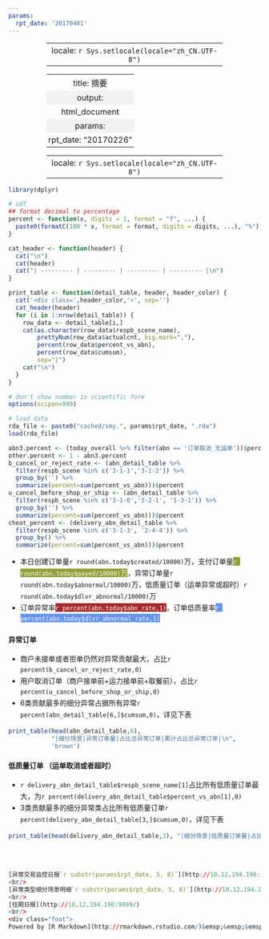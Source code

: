 ```yaml
---
params:
  rpt_date: '20170401'
---
```


---
locale: `r Sys.setlocale(locale="zh_CN.UTF-8")`
---

---
title: 摘要
output:
  html_document
params:
    rpt_date: "20170226"
---

---
locale: `r Sys.setlocale(locale="zh_CN.UTF-8")`
---

<style type="text/css">
li {
	line-height: 150%;
}

table {
	width: 70%;
	margin-left:auto; 
	margin-right:auto;
}


tr:nth-child(even) {
	background-color: #f2f2f2
}

.brown table thead {
	background-color: #A52A2A;
	color: white;
}

.cornflowerblue table thead {
	background-color: #6495ED;
	color: white;
}

h1.title {
    font-size: 24px;
}

h2{
    font-size: 24px;
}

a:link {
    color: #845f8b;
}
a {
    color: #845f8b;
}
.foot {
    font-size: 8px;
    text-align: right;
}
.foot a:link {
    color: black;
}

th, td {
    text-align: center;
    padding: 4px;
}
</style>


```r
library(dplyr)

# udf
## format decimal to percentage
percent <- function(x, digits = 1, format = "f", ...) {
  paste0(formatC(100 * x, format = format, digits = digits, ...), "%")
}

cat_header <- function(header) {
  cat("\n")
  cat(header)
  cat("| --------- | --------- | --------- | --------- |\n")
}

print_table <- function(detail_table, header, header_color) {
  cat('<div class=',header_color,'>', sep='')
  cat_header(header)
  for (i in 1:nrow(detail_table)) {
    row_data <- detail_table[i,]
    cat(as.character(row_data$respb_scene_name),
        prettyNum(row_data$actualcnt, big.mark=","),
        percent(row_data$percent_vs_abn),
        percent(row_data$cumsum),
        sep="|")
    cat("\n")
  }
}

# don't show number in scientific form
options(scipen=999)

# load data
rda_file <- paste0("cached/smy.", params$rpt_date, ".rda")
load(rda_file)

abn3.percent <- (today_overall %>% filter(abn == '订单取消_无运单'))$percent
other.percent <- 1 - abn3.percent
b_cancel_or_reject_rate <- (abn_detail_table %>%
  filter(respb_scene %in% c('3-1-1','3-1-2')) %>%
  group_by('') %>% 
  summarize(percent=sum(percent_vs_abn)))$percent
u_cancel_before_shop_or_ship <- (abn_detail_table %>%
  filter(respb_scene %in% c('3-1-0','3-2-1', '1-3-1')) %>%
  group_by('') %>% 
  summarize(percent=sum(percent_vs_abn)))$percent
cheat_percent <- (delivery_abn_detail_table %>%
  filter(respb_scene %in% c('3-1-3', '2-4-4')) %>%
  group_by() %>%
  summarize(percent=sum(percent_vs_abn)))$percent
```

* 本日创建订单量`r round(abn.today$created/10000)`万，支付订单量<span style=background-color:#929f36;color:white>`r round(abn.today$payed/10000)`万</span>，异常订单量`r round(abn.today$abnormal/10000)`万，低质量订单（运单异常或超时）`r round(abn.today$dlvr_abnormal/10000)`万
* 订单异常率<span style=background-color:#A52A2A;color:white>`r percent(abn.today$abn_rate,1)`</span>，订单低质量率<span style=background-color:#6495ED;color:white>`r percent(abn.today$dlvr_abnormal_rate,1)`</span>

#### 异常订单

* 商户未接单或者拒单仍然对异常贡献最大，占比`r percent(b_cancel_or_reject_rate,0)`
* 用户取消订单（商户接单前+运力接单前+取餐前），占比`r percent(u_cancel_before_shop_or_ship,0)`
* 6类贡献最多的细分异常占据所有异常`r percent(abn_detail_table[6,]$cumsum,0)`，详见下表

```r
print_table(head(abn_detail_table,6),
            "|细分场景|异常订单量|占比总异常订单|累计占比总异常订单|\n",
            'brown')
```

#### 低质量订单 （运单取消或者超时）

* `r delivery_abn_detail_table$respb_scene_name[1]`占比所有低质量订单最大，为`r percent(delivery_abn_detail_table$percent_vs_abn[1],0)`
* 3类贡献最多的细分异常类占比所有低质量订单`r percent(delivery_abn_detail_table[3,]$cumsum,0)`，详见下表

```r
print_table(head(delivery_abn_detail_table,3), "|细分场景|低质量订单量|占比低质量订单|累计占比低质量订单|\n", 'cornflowerblue')
```

<br/><br/>


```r
[异常交易监控日报`r substr(params$rpt_date, 5, 8)`](http://10.12.194.196:9999/abn_ord_dly.`r params$rpt_date`.html)  
<br/>  
[异常类型细分场景明细`r substr(params$rpt_date, 5, 8)`](http://10.12.194.196:9999/abn_ord_dly_app.`r params$rpt_date`.html)  
<br/>  
[往期日报](http://10.12.194.196:9999/)
<br/>
<div class="foot">
Powered by [R Markdown](http://rmarkdown.rstudio.com/)&emsp;&emsp;&emsp;&emsp;
```
